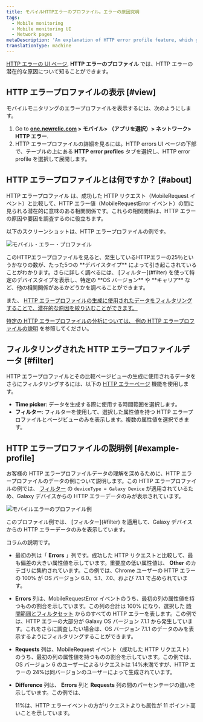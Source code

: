 ```yaml
---
title: モバイルHTTPエラーのプロファイル。エラーの原因究明
tags:
  - Mobile monitoring
  - Mobile monitoring UI
  - Network pages
metaDescription: 'An explanation of HTTP error profile feature, which gives you insight about your HTTP errors.'
translationType: machine
---
```




[HTTP エラーの UI ページ](/docs/mobile-monitoring/mobile-monitoring-ui/network-pages/http-errors-network-failure-analysis), **HTTP エラーのプロファイル** では、HTTP エラーの潜在的な原因について知ることができます。

## HTTP エラープロファイルの表示 [#view]

モバイルモニタリングのエラープロファイルを表示するには、次のようにします。

1. Go to **[one.newrelic.com](https://one.newrelic.com) > モバイル> （アプリを選択）> ネットワーク> HTTP エラー**.
2. HTTP エラープロファイルの詳細を見るには。HTTP errors UI ページの下部で、テーブルの上にある **HTTP error profiles** タブを選択し、HTTP error profile を選択して展開します。

## HTTP エラープロファイルとは何ですか？ [#about]

HTTP エラープロファイル は、成功した HTTP リクエスト（MobileRequest イベント）と比較して、HTTP エラー値（MobileRequestError イベント）の間に見られる潜在的に意味のある相関関係です。これらの相関関係は、HTTP エラーの原因や要因を調査するのに役立ちます。

以下のスクリーンショットは、HTTP エラープロファイルの例です。

<img
  src={mobileErrorProfileDevicetype}
  title="モバイル・エラー・プロファイル"
  alt="モバイル・エラー・プロファイル"
/>

<figcaption>
  このHTTPエラープロファイルを見ると、発生しているHTTPエラーの25％というかなりの数が、たった5つの
  **デバイスタイプ**
  によって引き起こされていることがわかります。さらに詳しく調べるには、
  [フィルター](#filter) を使って特定のデバイスタイプを表示し、特定の **OS
  バージョン** や **キャリア**
  など、他の相関関係があるかどうかを調べることができます。
</figcaption>

また、 [HTTP エラープロファイルの生成に使用されたデータをフィルタリングすることで、潜在的な原因を絞り込むことができます。](#filter)

[](#filter)

[特定の HTTP エラープロファイルの分析については、 ](#filter)[例の HTTP エラープロファイルの説明](#example-profile) を参照してください。

## フィルタリングされた HTTP エラープロファイルデータ [#filter]

HTTP エラープロファイルとその比較ページビューの生成に使用されるデータをさらにフィルタリングするには、以下の [HTTP エラーページ](docs/mobile-monitoring/mobile-monitoring-ui/network-pages/http-errors-network-failure-analysis#group-sort-filters) 機能を使用します。

- **Time picker**: データを生成する際に使用する時間範囲を選択します。
- **フィルター**: フィルターを使用して、選択した属性値を持つ HTTP エラープロファイルとページビューのみを表示します。複数の属性値を選択できます。

## HTTP エラープロファイルの説明例 [#example-profile]

お客様の HTTP エラープロファイルデータの理解を深めるために、HTTP エラープロファイルのデータの例について説明します。この HTTP エラープロファイルの例では、 [フィルター](#filter) の `deviceType = Galaxy Device` が適用されているため、Galaxy デバイスからの HTTP エラーデータのみが表示されています。

<img
  src={mobileErrorProfileExample0}
  title="モバイルエラーのプロファイル例"
  alt="モバイルエラーのプロファイル例"
/>

<figcaption>
  このプロファイル例では、 [フィルター](#filter) を適用して、Galaxy
  デバイスからの HTTP エラーデータのみを表示しています。
</figcaption>

コラムの説明です。

- 最初の列は「 **Errors** 」列です。成功した HTTP リクエストと比較して、最も偏差の大きい属性値を示しています。重要度の低い属性値は、 **Other** のカテゴリに集約されています。この例では、Chrome ユーザーの HTTP エラーの 100% が OS バージョン 6.0、5.1、7.0、および 7.1.1 で占められています。

- **Errors** 列は、MobileRequestError イベントのうち、最初の列の属性値を持つものの割合を示しています。この列の合計は 100% になり、選択した [時間範囲とフィルタセット](#filter) からのすべての HTTP エラーを表します。この例では、HTTP エラーの大部分が Galaxy OS バージョン 7.1.1 から発生しています。これをさらに調査したい場合は、OS バージョン 7.1.1 のデータのみを表示するようにフィルタリングすることができます。

- **Requests** 列は、MobileRequest イベント（成功した HTTP リクエスト）のうち、最初の列の属性値を持つものの割合を示しています。この例では、OS バージョン 6 のユーザーによるリクエストは 14%未満ですが、HTTP エラーの 24%は同バージョンのユーザーによって生成されています。

- **Difference** 列は、 **Errors** 列と **Requests** 列の間のパーセンテージの違いを示しています。この例では、

  <Icon name="nr-caret-up" />

  11%は、HTTP エラーイベントの方がリクエストよりも属性が 11 ポイント高いことを示しています。
